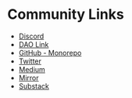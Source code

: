 # Community Links

- [Discord](https://discord.com/invite/3drjHWWcRa)
- [DAO Link](https://daohaus.club/)
- [GitHub - Monorepo](https://github.com/HausDAO/daohaus-monorepo)
- [Twitter](https://twitter.com/nowdaoit)
- [Medium](https://medium.com/daohaus-club)
- [Mirror](https://daohaus.mirror.xyz/)
- [Substack](https://daohaus.substack.com/)

